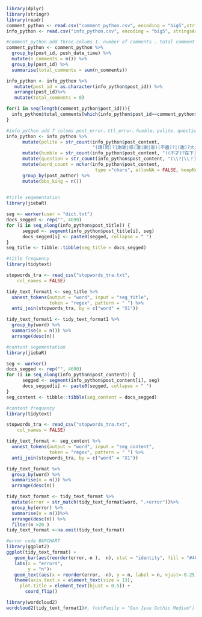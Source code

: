 ```{r}
library(dplyr)
library(stringr)
library(readr)
comment_python <- read.csv("comment_python.csv", encoding = "big5",stringsAsFactors = 0)
info_python <- read.csv("info_python.csv", encoding = "big5", stringsAsFactors = 0)

```

```{r}
#comment_python add three colums 1. number of comments . total comment
comment_python <- comment_python %>%
  group_by(post_id, push_date_time) %>%
  mutate(n_comments = n()) %>%
  group_by(post_id) %>%
  summarise(total_comments = sum(n_comments))
```


```{r}
info_python <- info_python %>%
   mutate(post_id = as.character(info_python$post_id)) %>%
   arrange(post_id)%>%
   mutate(total_comments = 0) 

for(i in seq(length(comment_python$post_id))){
  info_python$total_comments[which(info_python$post_id==comment_python$post_id[i])]=comment_python$total_comments[i]
}

```


```{r}
#info_python add 7 colums post_error、ttl_error、humble、polite、questions、n_char、BBS king
info_python <- info_python %>%
      mutate(polite = str_count(info_python$post_content,
                                "(請(問)?|謝謝|感(激|謝|恩)(不盡)?|(謝)?大大|不好意思)"))%>%
      mutate(humble = str_count(info_python$post_content, "((不才)?在下|小(弟|妹)|(小|本)魯|(魯蛇)(肥宅)?|(魯蛇)?(肥宅)|本肥(宅)?|前輩|新手)"))%>%
      mutate(question = str_count(info_python$post_content, "(\\?|\\？)")) %>%
      mutate(word_count = nchar(info_python$post_content, 
                                 type ="chars", allowNA = FALSE, keepNA = NA))%>%
      group_by(post_author) %>%
      mutate(bbs_king = n()) 
      
```

```{r}
#title segementation
library(jiebaR)

seg <- worker(user = "dict.txt")
docs_segged <- rep("", 4690)
for (i in seq_along(info_python$post_title)) {
      segged <- segment(info_python$post_title[i], seg)
      docs_segged[i] <- paste0(segged, collapse = " ")
}
seg_title <- tibble::tibble(seg_title = docs_segged)
```

```{r}
#title frequency
library(tidytext)

stopwords_tra <- read_csv("stopwords_tra.txt", 
    col_names = FALSE)

tidy_text_format1 <- seg_title %>%
  unnest_tokens(output = "word", input = "seg_title",
                token = "regex", pattern = " ") %>%
  anti_join(stopwords_tra, by = c("word" = "X1")) 

tidy_text_format1 <- tidy_text_format1 %>%
  group_by(word) %>%
  summarise(n = n()) %>%
  arrange(desc(n))
```


```{r}
#content segementation
library(jiebaR)

seg <- worker()
docs_segged <- rep("", 4690)
for (i in seq_along(info_python$post_content)) {
      segged <- segment(info_python$post_content[i], seg)
      docs_segged[i] <- paste0(segged, collapse = " ")
}
seg_content <- tibble::tibble(seg_content = docs_segged)
```


```{r}
#content frequency
library(tidytext)

stopwords_tra <- read_csv("stopwords_tra.txt", 
    col_names = FALSE)

tidy_text_format <- seg_content %>%
  unnest_tokens(output = "word", input = "seg_content",
                token = "regex", pattern = " ") %>%
  anti_join(stopwords_tra, by = c("word" = "X1")) 

tidy_text_format %>%
  group_by(word) %>%
  summarise(n = n()) %>%
  arrange(desc(n))
```

```{r}
tidy_text_format <- tidy_text_format %>%
  mutate(error = str_match(tidy_text_format$word, ".+error"))%>%
  group_by(error) %>%
  summarise(n = n())%>%
  arrange(desc(n)) %>%
  filter(n >20 )
tidy_text_format <-na.omit(tidy_text_format)
```



```{r}
#error code BARCHART
library(ggplot2)
ggplot(tidy_text_format) +
   geom_bar(aes(reorder(error,-n ),  n), stat = "identity", fill = "#46A3FF" )+
   labs(x = "errors",
        y = "n")+
   geom_text(aes(x = reorder(error, -n), y = n, label = n, vjust=-0.25))+
   theme(axis.text.x = element_text(size = 13),
     plot.title = element_text(hjust = 0.5)) +
       coord_flip()
```

```{r}
library(wordcloud2)
wordcloud2(tidy_text_format1)#, fontFamily = "Gen Jyuu Gothic Medium")
```


